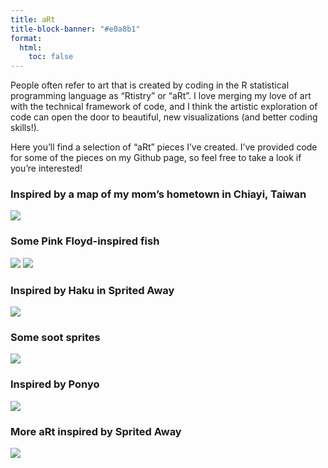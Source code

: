 ```yaml
---
title: aRt
title-block-banner: "#e0a8b1"
format:
  html:
    toc: false
---
```


People often refer to art that is created by coding in the R statistical programming language as "Rtistry" or "aRt". I love merging my love of art with the technical framework of code, and I think the artistic exploration of code can open the door to beautiful, new visualizations (and better coding skills!).

Here you'll find a selection of "aRt" pieces I've created. I've provided code for some of the pieces on my Github page, so feel free to take a look if you're interested!

### Inspired by a map of my mom's hometown in Chiayi, Taiwan

![](chiayi_map_final_final.PNG?v=20250827)

### Some Pink Floyd-inspired fish

![](fish_water_final.png?v=20250827) ![](fish_space_final.png?v=20250827)

### Inspired by Haku in Sprited Away

![](SA-Water_final.png?v=20250827)

### Some soot sprites

![](Soot_Sprites.png?v=20250827)

### Inspired by Ponyo

![](genart_ponyo2.PNG?v=20250827)

### More aRt inspired by Sprited Away

![](genart_haku.jpg?v=20250827)
